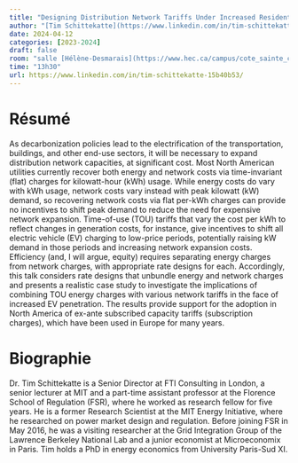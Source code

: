 ```yaml
---
title: "Designing Distribution Network Tariffs Under Increased Residential End-user Electrification: Can the North America Learn Something from Europe?"
author: "[Tim Schittekatte](https://www.linkedin.com/in/tim-schittekatte-15b40b53/)"
date: 2024-04-12
categories: [2023-2024]
draft: false
room: "salle [Hélène-Desmarais](https://www.hec.ca/campus/cote_sainte_catherine/1er_etage/salles_cours/hdesmarais.html)"
time: "13h30"
url: https://www.linkedin.com/in/tim-schittekatte-15b40b53/
---
```


# Résumé


As decarbonization policies lead to the electrification of the transportation, buildings, and other end-use sectors, it will be necessary to expand distribution network capacities, at significant cost. Most North American utilities currently recover both energy and network costs via time-invariant (flat) charges for kilowatt-hour (kWh) usage. While energy costs do vary with kWh usage, network costs vary instead with peak kilowatt (kW) demand, so recovering network costs via flat per-kWh charges can provide no incentives to shift peak demand to reduce the need for expensive network expansion. Time-of-use (TOU) tariffs that vary the cost per kWh to reflect changes in generation costs, for instance, give incentives to shift all electric vehicle (EV) charging to low-price periods, potentially raising kW demand in those periods and increasing network expansion costs. Efficiency (and, I will argue, equity) requires separating energy charges from network charges, with appropriate rate designs for each. Accordingly, this talk considers rate designs that unbundle energy and network charges and presents a realistic case study to investigate the implications of combining TOU energy charges with various network tariffs in the face of increased EV penetration. The results provide support for the adoption in North America of ex-ante subscribed capacity tariffs (subscription charges), which have been used in Europe for many years.

# Biographie

Dr. Tim Schittekatte is a Senior Director at FTI Consulting in London, a senior lecturer at MIT and a part-time assistant professor at the Florence School of Regulation (FSR), where he worked as research fellow for five years. He is a former Research Scientist at the MIT Energy Initiative, where he researched on power market design and regulation. Before joining FSR in May 2016, he was a visiting researcher at the Grid Integration Group of the Lawrence Berkeley National Lab and a junior economist at Microeconomix in Paris. Tim holds a PhD in energy economics from University Paris-Sud XI.
